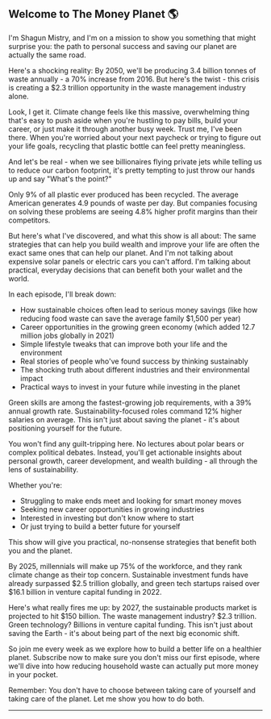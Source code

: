 ## Welcome to The Money Planet 🌎

I'm Shagun Mistry, and I'm on a mission to show you something that might surprise you: the path to personal success and saving our planet are actually the same road.

<Callout type="alert">
  Here's a shocking reality: By 2050, we'll be producing 3.4 billion tonnes of waste annually - a 70% increase from 2016. But here's the twist - this crisis is creating a $2.3 trillion opportunity in the waste management industry alone.
</Callout>

Look, I get it. Climate change feels like this massive, overwhelming thing that's easy to push aside when you're hustling to pay bills, build your career, or just make it through another busy week. Trust me, I've been there. When you're worried about your next paycheck or trying to figure out your life goals, recycling that plastic bottle can feel pretty meaningless.

And let's be real - when we see billionaires flying private jets while telling us to reduce our carbon footprint, it's pretty tempting to just throw our hands up and say "What's the point?"

<Callout type="insight">
  Only 9% of all plastic ever produced has been recycled. The average American generates 4.9 pounds of waste per day. But companies focusing on solving these problems are seeing 4.8% higher profit margins than their competitors.
</Callout>

But here's what I've discovered, and what this show is all about: The same strategies that can help you build wealth and improve your life are often the exact same ones that can help our planet. And I'm not talking about expensive solar panels or electric cars you can't afford. I'm talking about practical, everyday decisions that can benefit both your wallet and the world.

In each episode, I'll break down:

- How sustainable choices often lead to serious money savings (like how reducing food waste can save the average family $1,500 per year)
- Career opportunities in the growing green economy (which added 12.7 million jobs globally in 2021)
- Simple lifestyle tweaks that can improve both your life and the environment
- Real stories of people who've found success by thinking sustainably
- The shocking truth about different industries and their environmental impact
- Practical ways to invest in your future while investing in the planet

<Callout type="motivation">
  Green skills are among the fastest-growing job requirements, with a 39% annual growth rate. Sustainability-focused roles command 12% higher salaries on average. This isn't just about saving the planet - it's about positioning yourself for the future.
</Callout>

You won't find any guilt-tripping here. No lectures about polar bears or complex political debates. Instead, you'll get actionable insights about personal growth, career development, and wealth building - all through the lens of sustainability.

Whether you're:
- Struggling to make ends meet and looking for smart money moves
- Seeking new career opportunities in growing industries
- Interested in investing but don't know where to start
- Or just trying to build a better future for yourself

This show will give you practical, no-nonsense strategies that benefit both you and the planet.

<Callout type="insight">
  By 2025, millennials will make up 75% of the workforce, and they rank climate change as their top concern. Sustainable investment funds have already surpassed $2.5 trillion globally, and green tech startups raised over $16.1 billion in venture capital funding in 2022.
</Callout>

Here's what really fires me up: by 2027, the sustainable products market is projected to hit $150 billion. The waste management industry? $2.3 trillion. Green technology? Billions in venture capital funding. This isn't just about saving the Earth - it's about being part of the next big economic shift.

So join me every week as we explore how to build a better life on a healthier planet. Subscribe now to make sure you don't miss our first episode, where we'll dive into how reducing household waste can actually put more money in your pocket.

Remember: You don't have to choose between taking care of yourself and taking care of the planet. Let me show you how to do both.

---